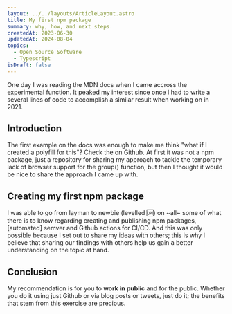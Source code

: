 ```yaml
---
layout: ../../layouts/ArticleLayout.astro
title: My first npm package
summary: why, how, and next steps
createdAt: 2023-06-30
updatedAt: 2024-08-04 
topics:
  - Open Source Software
  - Typescript
isDraft: false
---
```


One day I was reading the MDN docs when I came accross the experimental <ArticleLink text="Array.prototype.group" href="https://developer.mozilla.org/en-US/docs/Web/JavaScript/Reference/Global_Objects/Array/group" ariaLabel="MDN article about the Array.group() method" /> function. It peaked my interest since once I had to write a several lines of code to accomplish a similar result when working on <ArticleLink text="minhamola" href="https://www.minhamola.com" ariaLabel="Web application developed by Milton David" /> in 2021.

## Introduction

The first example on the docs was enough to make me think "what if I created a polyfill for this"? Check the <ArticleLink text="array-group-polyfill" href="https://github.com/ToniMaunde/array-group-polyfill" ariaLabel="Github repository for the package referenced in the article" /> on Github. At first it was not a npm package, just a repository for sharing my approach to tackle the temporary lack of browser support for the group() function, but then I thought it would be nice to share the approach I came up with.

## Creating my first npm package

I was able to go from layman to newbie (levelled 🆙) on ~all~ some of what there is to know regarding creating and publishing npm packages, [automated] semver and Github actions for CI/CD. And this was only possible because I set out to share my ideas with others; this is why I believe that sharing our findings with others help us gain a better understanding on the topic at hand.

## Conclusion

My recommendation is for you to **work in public** and for the public. Whether you do it using just Github or via blog posts or tweets, just do it; the benefits that stem from this exercise are precious.
